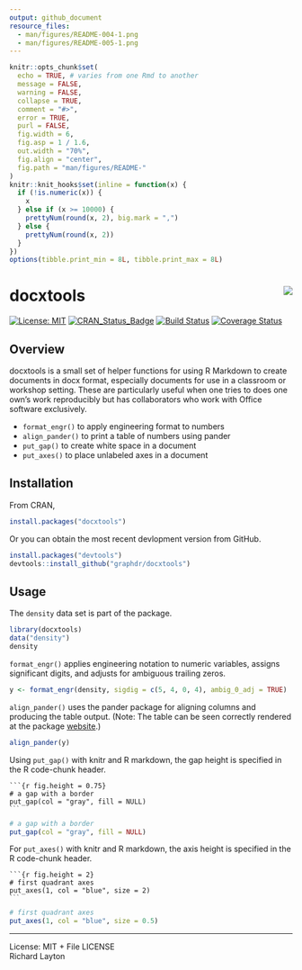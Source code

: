 ```yaml
---
output: github_document
resource_files:
  - man/figures/README-004-1.png
  - man/figures/README-005-1.png
---
```


<!-- README.md is generated from README.Rmd. Please edit that file -->

```r
knitr::opts_chunk$set(
  echo = TRUE, # varies from one Rmd to another
  message = FALSE,
  warning = FALSE,
  collapse = TRUE,
  comment = "#>",
  error = TRUE,
  purl = FALSE,
  fig.width = 6,
  fig.asp = 1 / 1.6,
  out.width = "70%",
  fig.align = "center",
  fig.path = "man/figures/README-"
)
knitr::knit_hooks$set(inline = function(x) {
  if (!is.numeric(x)) {
    x
  } else if (x >= 10000) {
    prettyNum(round(x, 2), big.mark = ",")
  } else {
    prettyNum(round(x, 2))
  }
})
options(tibble.print_min = 8L, tibble.print_max = 8L)
```

# docxtools <img src="man/figures/logo.png" align="right" />

[![License: MIT](https://img.shields.io/badge/License-MIT-yellow.svg)](https://opensource.org/licenses/MIT)
[![CRAN_Status_Badge](http://www.r-pkg.org/badges/version/docxtools)](http://cran.r-project.org/package=docxtools)
[![Build Status](https://travis-ci.org/graphdr/docxtools.svg?branch=master)](https://travis-ci.org/graphdr/docxtools)
[![Coverage Status](https://img.shields.io/codecov/c/github/graphdr/docxtools/master.svg)](https://codecov.io/github/graphdr/docxtools?branch=master)

## Overview

docxtools is a small set of helper functions for using R Markdown to create documents in docx format, especially documents for use in a classroom or workshop setting. These are particularly useful when one tries to does one own's work reproducibly but has collaborators who work with Office software exclusively.  

- `format_engr()` to apply engineering format to numbers  
- `align_pander()` to print a table of numbers using pander
- `put_gap()`  to create white space in a document 
- `put_axes()` to place unlabeled axes in a document 

## Installation  

From CRAN, 

```r
install.packages("docxtools")
```

Or you can obtain the most recent devlopment version from GitHub.  

```r
install.packages("devtools")
devtools::install_github("graphdr/docxtools")
```

## Usage 

The `density` data set is part of the package.  

```r
library(docxtools)
data("density")
density
```

`format_engr()` applies engineering notation to numeric variables, assigns significant digits, and adjusts for ambiguous trailing zeros.  

```r
y <- format_engr(density, sigdig = c(5, 4, 0, 4), ambig_0_adj = TRUE)
```

`align_pander()` uses the pander package for aligning columns and producing the table output. (Note: The table can be seen correctly rendered at the package [website](https://graphdr.github.io/docxtools/).)

```r
align_pander(y)
```

Using `put_gap()` with knitr and R markdown, the gap height is specified in the R code-chunk header. 

<pre class="r"><code>```{r fig.height = 0.75}
# a gap with a border
put_gap(col = "gray", fill = NULL)
<code>```</code></code></pre>

```r
# a gap with a border
put_gap(col = "gray", fill = NULL)
```

For `put_axes()` with knitr and R markdown, the axis height is specified in the R code-chunk header. 

<pre class="r"><code>```{r fig.height = 2}
# first quadrant axes
put_axes(1, col = "blue", size = 2)
<code>```</code></code></pre>

```r
# first quadrant axes
put_axes(1, col = "blue", size = 0.5)
```

---
License: MIT + File LICENSE<br> 
Richard Layton
